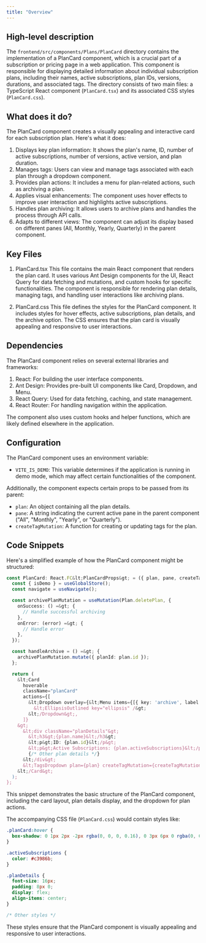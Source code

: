 ```yaml
---
title: "Overview"
---
```


## High-level description
The `frontend/src/components/Plans/PlanCard` directory contains the implementation of a PlanCard component, which is a crucial part of a subscription or pricing page in a web application. This component is responsible for displaying detailed information about individual subscription plans, including their names, active subscriptions, plan IDs, versions, durations, and associated tags. The directory consists of two main files: a TypeScript React component (`PlanCard.tsx`) and its associated CSS styles (`PlanCard.css`).

## What does it do?
The PlanCard component creates a visually appealing and interactive card for each subscription plan. Here's what it does:

1. Displays key plan information: It shows the plan's name, ID, number of active subscriptions, number of versions, active version, and plan duration.
2. Manages tags: Users can view and manage tags associated with each plan through a dropdown component.
3. Provides plan actions: It includes a menu for plan-related actions, such as archiving a plan.
4. Applies visual enhancements: The component uses hover effects to improve user interaction and highlights active subscriptions.
5. Handles plan archiving: It allows users to archive plans and handles the process through API calls.
6. Adapts to different views: The component can adjust its display based on different panes (All, Monthly, Yearly, Quarterly) in the parent component.

## Key Files

1. PlanCard.tsx
   This file contains the main React component that renders the plan card. It uses various Ant Design components for the UI, React Query for data fetching and mutations, and custom hooks for specific functionalities. The component is responsible for rendering plan details, managing tags, and handling user interactions like archiving plans.

2. PlanCard.css
   This file defines the styles for the PlanCard component. It includes styles for hover effects, active subscriptions, plan details, and the archive option. The CSS ensures that the plan card is visually appealing and responsive to user interactions.

## Dependencies
The PlanCard component relies on several external libraries and frameworks:

1. React: For building the user interface components.
2. Ant Design: Provides pre-built UI components like Card, Dropdown, and Menu.
3. React Query: Used for data fetching, caching, and state management.
4. React Router: For handling navigation within the application.

The component also uses custom hooks and helper functions, which are likely defined elsewhere in the application.

## Configuration
The PlanCard component uses an environment variable:

- `VITE_IS_DEMO`: This variable determines if the application is running in demo mode, which may affect certain functionalities of the component.

Additionally, the component expects certain props to be passed from its parent:

- `plan`: An object containing all the plan details.
- `pane`: A string indicating the current active pane in the parent component ("All", "Monthly", "Yearly", or "Quarterly").
- `createTagMutation`: A function for creating or updating tags for the plan.

## Code Snippets

Here's a simplified example of how the PlanCard component might be structured:

```typescript
const PlanCard: React.FC&lt;PlanCardProps&gt; = ({ plan, pane, createTagMutation }) =&gt; {
  const { isDemo } = useGlobalStore();
  const navigate = useNavigate();

  const archivePlanMutation = useMutation(Plan.deletePlan, {
    onSuccess: () =&gt; {
      // Handle successful archiving
    },
    onError: (error) =&gt; {
      // Handle error
    },
  });

  const handleArchive = () =&gt; {
    archivePlanMutation.mutate({ planId: plan.id });
  };

  return (
    &lt;Card
      hoverable
      className="planCard"
      actions={[
        &lt;Dropdown overlay={&lt;Menu items={[{ key: 'archive', label: 'Archive' }]} /&gt;}&gt;
          &lt;EllipsisOutlined key="ellipsis" /&gt;
        &lt;/Dropdown&gt;,
      ]}
    &gt;
      &lt;div className="planDetails"&gt;
        &lt;h3&gt;{plan.name}&lt;/h3&gt;
        &lt;p&gt;ID: {plan.id}&lt;/p&gt;
        &lt;p&gt;Active Subscriptions: {plan.activeSubscriptions}&lt;/p&gt;
        {/* Other plan details */}
      &lt;/div&gt;
      &lt;TagsDropdown plan={plan} createTagMutation={createTagMutation} /&gt;
    &lt;/Card&gt;
  );
};
```

This snippet demonstrates the basic structure of the PlanCard component, including the card layout, plan details display, and the dropdown for plan actions.

The accompanying CSS file (`PlanCard.css`) would contain styles like:

```css
.planCard:hover {
  box-shadow: 0 1px 2px -2px rgba(0, 0, 0, 0.16), 0 3px 6px 0 rgba(0, 0, 0, 0.12), 0 5px 12px 4px rgba(0, 0, 0, 0.09);
}

.activeSubscriptions {
  color: #c3986b;
}

.planDetails {
  font-size: 16px;
  padding: 8px 0;
  display: flex;
  align-items: center;
}

/* Other styles */
```

These styles ensure that the PlanCard component is visually appealing and responsive to user interactions.